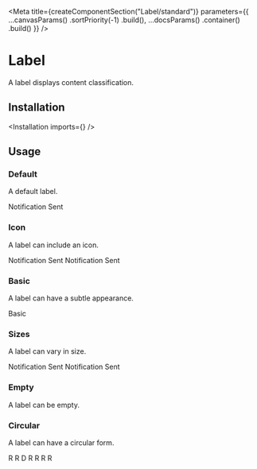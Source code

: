 
<Meta
    title={createComponentSection("Label/standard")}
    parameters={{
        ...canvasParams()
            .sortPriority(-1)
            .build(),
        ...docsParams()
            .container(<SemanticContainer semanticPath="/elements/label" />)
            .build()
    }}
/>

# Label

A label displays content classification.

## Installation

<Installation imports={<Imports />} />

## Usage

### Default

A default label.

<Preview>
    <Story name="default">
        <Label>Notification Sent</Label>
    </Story>
</Preview>

### Icon

A label can include an icon.

<Preview>
    <Story name="icon">
        <div className="flex">
            <Label>
                Notification Sent <Icon name="search" />
            </Label>
            <Label>
                <CommunicationIcon className="h6 w6 fill-marine-500 mr1" />
                Notification Sent <Icon name="search" />
            </Label>
        </div>
    </Story>
</Preview>

### Basic

A label can have a subtle appearance.

<Preview>
    <Story name="basic">
        <Label basic>Basic</Label>
    </Story>
</Preview>

### Sizes

A label can vary in size.

<Preview>
    <Story name="sizes">
        <div className="flex items-start">
            <Label size="small">Notification Sent</Label>
            <Label size="large">Notification Sent</Label>
        </div>
    </Story>
</Preview>

### Empty

A label can be empty.

<Preview>
    <Story name="empty">
        <Label circular size="tiny" empty color="red" />
    </Story>
</Preview>

### Circular

A label can have a circular form.

<Preview>
    <Story name="circular">
        <div>
            <Label circular size="tiny">R</Label>
            <Label circular size="small">R</Label>
            <Label circular>D</Label>
            <Label circular size="large">R</Label>
            <Label circular size="big">R</Label>
            <Label circular size="huge">R</Label>
            <Label circular size="massive">R</Label>
        </div>
    </Story>
</Preview>
